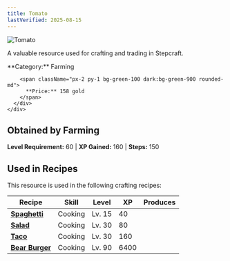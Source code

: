 ```yaml
---
title: Tomato
lastVerified: 2025-08-15
---
```


<div className="flex items-start gap-6 mb-8">
  <div className="flex-shrink-0">
    <img src="/assets/resources/farming/tomato.png" alt="Tomato" className="w-24 h-24 border rounded-lg" />
  </div>
  <div className="flex-1">
    <div className="space-y-2">
      <p className="text-lg text-muted-foreground">A valuable resource used for crafting and trading in Stepcraft.</p>
      <div className="flex flex-wrap gap-4 text-sm">
        <span className="px-2 py-1 bg-blue-100 dark:bg-blue-900 rounded-md">
          **Category:** Farming
        </span>
        
        <span className="px-2 py-1 bg-green-100 dark:bg-green-900 rounded-md">
          **Price:** 158 gold
        </span>
      </div>
    </div>
  </div>
</div>

## Obtained by Farming

**Level Requirement:** 60 | **XP Gained:** 160 | **Steps:** 150



## Used in Recipes

This resource is used in the following crafting recipes:

| Recipe | Skill | Level | XP | Produces |
|--------|-------|-------|----|---------:|
| **[Spaghetti](#)** | Cooking | Lv. 15 | 40 |  |
| **[Salad](#)** | Cooking | Lv. 30 | 80 |  |
| **[Taco](#)** | Cooking | Lv. 30 | 160 |  |
| **[Bear Burger](#)** | Cooking | Lv. 90 | 6400 |  |
